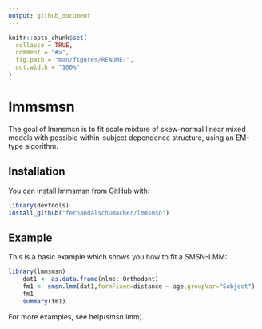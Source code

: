 ```yaml
---
output: github_document
---
```


<!-- README.md is generated from README.Rmd. Please edit that file -->

```r
knitr::opts_chunk$set(
  collapse = TRUE,
  comment = "#>",
  fig.path = "man/figures/README-",
  out.width = "100%"
)
```

# lmmsmsn

<!-- badges: start -->
<!-- badges: end -->

The goal of lmmsmsn is to fit scale mixture of skew-normal linear mixed models with possible within-subject dependence structure, using an EM-type algorithm.

## Installation

<!-- You can install the released version of lmmsmsn from [CRAN](https://CRAN.R-project.org) with: -->

<!-- ``` r -->
<!-- install.packages("lmmsmsn") -->
<!-- ``` -->

You can install lmmsmsn from GitHub with:

```r
library(devtools)
install_github("fernandalschumacher/lmmsmsn")
```

## Example

This is a basic example which shows you how to fit a SMSN-LMM:

```r
library(lmmsmsn)
    dat1 <- as.data.frame(nlme::Orthodont)
    fm1 <- smsn.lmm(dat1,formFixed=distance ~ age,groupVar="Subject")
    fm1
    summary(fm1)
```

For more examples, see help(smsn.lmm).
